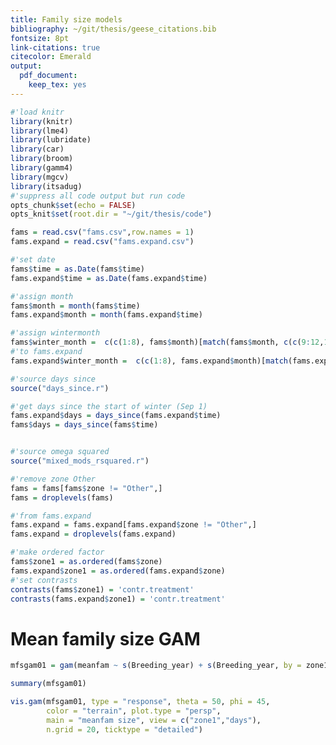 ```yaml
---
title: Family size models
bibliography: ~/git/thesis/geese_citations.bib
fontsize: 8pt
link-citations: true
citecolor: Emerald
output: 
  pdf_document: 
    keep_tex: yes
---
```


```r
#'load knitr
library(knitr)
library(lme4)
library(lubridate)
library(car)
library(broom)
library(gamm4)
library(mgcv)
library(itsadug)
#'suppress all code output but run code
opts_chunk$set(echo = FALSE)
opts_knit$set(root.dir = "~/git/thesis/code")
```

```r
fams = read.csv("fams.csv",row.names = 1)
fams.expand = read.csv("fams.expand.csv")

#'set date
fams$time = as.Date(fams$time)
fams.expand$time = as.Date(fams.expand$time)

#'assign month
fams$month = month(fams$time)
fams.expand$month = month(fams.expand$time)

#'assign wintermonth
fams$winter_month =  c(c(1:8), fams$month)[match(fams$month, c(c(9:12,1:4), fams$month))]
#'to fams.expand
fams.expand$winter_month =  c(c(1:8), fams.expand$month)[match(fams.expand$month, c(c(9:12,1:4), fams.expand$month))]

#'source days since
source("days_since.r")

#'get days since the start of winter (Sep 1)
fams.expand$days = days_since(fams.expand$time)
fams$days = days_since(fams$time)


#'source omega squared
source("mixed_mods_rsquared.r")

#'remove zone Other
fams = fams[fams$zone != "Other",]
fams = droplevels(fams)

#'from fams.expand
fams.expand = fams.expand[fams.expand$zone != "Other",]
fams.expand = droplevels(fams.expand)
```

```r
#'make ordered factor
fams$zone1 = as.ordered(fams$zone)
fams.expand$zone1 = as.ordered(fams.expand$zone)
#'set contrasts
contrasts(fams$zone1) = 'contr.treatment'
contrasts(fams.expand$zone1) = 'contr.treatment'
```

# Mean family size GAM

```r
mfsgam01 = gam(meanfam ~ s(Breeding_year) + s(Breeding_year, by = zone1) + s(days) + s(days, by = zone1) + ti(Breeding_year, days, by=zone1), data = fams, family = "poisson")
```

```r
summary(mfsgam01)

vis.gam(mfsgam01, type = "response", theta = 50, phi = 45,
        color = "terrain", plot.type = "persp",
        main = "meanfam size", view = c("zone1","days"),
        n.grid = 20, ticktype = "detailed")
```
